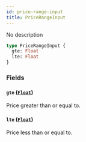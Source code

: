 ```yaml
---
id: price-range-input
title: PriceRangeInput
---
```


No description

```graphql
type PriceRangeInput {
  gte: Float
  lte: Float
}
```

### Fields

#### `gte` ([`Float`](/developer/api-reference/scalars/float))

Price greater than or equal to.

#### `lte` ([`Float`](/developer/api-reference/scalars/float))

Price less than or equal to.

